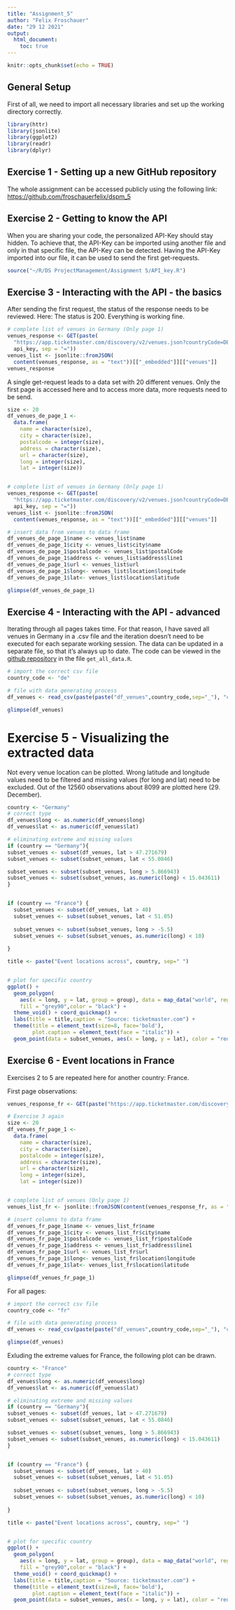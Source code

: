 ```yaml
---
title: "Assignment_5"
author: "Felix Froschauer"
date: "29 12 2021"
output: 
  html_document:
    toc: true
---
```


```r
knitr::opts_chunk$set(echo = TRUE)
```

## General Setup
First of all, we need to import all necessary libraries and set up the working directory correctly.


```r
library(httr)
library(jsonlite)
library(ggplot2)
library(readr)
library(dplyr)
```

## Exercise 1 - Setting up a new GitHub repository

The whole assignment can be accessed publicly using the following link: [https://github.com/froschauerfelix/dspm_5](https://github.com/froschauerfelix/dspm_5)

## Exercise 2 - Getting to know the API

When you are sharing your code, the personalized API-Key should stay hidden. To achieve that, the API-Key can be imported using another file and only in that specific file, the API-Key can be detected. Having the API-Key imported into our file, it can be used to send the first get-requests.


```r

source("~/R/DS ProjectManagement/Assignment 5/API_key.R")
```

## Exercise 3 - Interacting with the API - the basics

After sending the first request, the status of the response needs to be reviewed. 
Here: The status is 200. Everything is working fine.

```r
# complete list of venues in Germany (Only page 1)
venues_response <- GET(paste(
  "https://app.ticketmaster.com/discovery/v2/venues.json?countryCode=DE&apikey", 
  api_key, sep = "="))
venues_list <- jsonlite::fromJSON(
  content(venues_response, as = "text"))[["_embedded"]][["venues"]]
venues_response
```
A single get-request leads to a data set with 20 different venues. Only the first page is accessed here and to access more data, more requests need to be send. 


```r
size <- 20
df_venues_de_page_1 <- 
  data.frame(
    name = character(size), 
    city = character(size), 
    postalcode = integer(size), 
    address = character(size),
    url = character(size), 
    long = integer(size), 
    lat = integer(size))


# complete list of venues in Germany (Only page 1)
venues_response <- GET(paste(
  "https://app.ticketmaster.com/discovery/v2/venues.json?countryCode=DE&apikey", 
  api_key, sep = "="))
venues_list <- jsonlite::fromJSON(
  content(venues_response, as = "text"))[["_embedded"]][["venues"]]

# insert data from venues to data frame
df_venues_de_page_1$name <- venues_list$name
df_venues_de_page_1$city <- venues_list$city$name
df_venues_de_page_1$postalcode <- venues_list$postalCode
df_venues_de_page_1$address <- venues_list$address$line1
df_venues_de_page_1$url <- venues_list$url 
df_venues_de_page_1$long<- venues_list$location$longitude
df_venues_de_page_1$lat<- venues_list$location$latitude

glimpse(df_venues_de_page_1)
```

## Exercise 4 - Interacting with the API - advanced

Iterating through all pages takes time. For that reason, I have saved all venues in Germany in a .csv file and the iteration doesn't need to be executed for each separate working session. The data can be updated in a separate file, so that it's always up to date. The code can be viewed in the [github repository](https://github.com/froschauerfelix/dspm_5) in the file `get_all_data.R`.


```r
# import the correct csv file
country_code <- "de"

# file with data generating process
df_venues <- read_csv(paste(paste("df_venues",country_code,sep="_"), "csv", sep="."))

glimpse(df_venues)
```

# Exercise 5 - Visualizing the extracted data

Not every venue location can be plotted. Wrong latitude and longitude values need to be filtered and  missing values (for long and lat) need to be excluded. Out of the 12560 observations about 8099 are plotted here (29. December).

```r
country <- "Germany"
# correct type
df_venues$long <- as.numeric(df_venues$long)
df_venues$lat <- as.numeric(df_venues$lat)

# eliminating extreme and missing values
if (country == "Germany"){
subset_venues <- subset(df_venues, lat > 47.271679)
subset_venues <- subset(subset_venues, lat < 55.0846)

subset_venues <- subset(subset_venues, long > 5.866943)
subset_venues <- subset(subset_venues, as.numeric(long) < 15.043611)
}


if (country == "France") {
  subset_venues <- subset(df_venues, lat > 40)
  subset_venues <- subset(subset_venues, lat < 51.05)
  
  subset_venues <- subset(subset_venues, long > -5.5)
  subset_venues <- subset(subset_venues, as.numeric(long) < 10)
  
}

title <- paste("Event locations across", country, sep=" ")


# plot for specific country
ggplot() +
  geom_polygon(
    aes(x = long, y = lat, group = group), data = map_data("world", region = country),
    fill = "grey90",color = "black") +
  theme_void() + coord_quickmap() +
  labs(title = title,caption = "Source: ticketmaster.com") +
  theme(title = element_text(size=8, face='bold'),
        plot.caption = element_text(face = "italic")) +
  geom_point(data = subset_venues, aes(x = long, y = lat), color = "red", size = 0.2) 


```

## Exercise 6 - Event locations in France

Exercises 2 to 5 are repeated here for another country: France.

First page observations:

```r
venues_response_fr <- GET(paste("https://app.ticketmaster.com/discovery/v2/venues.json?countryCode=FR&apikey", api_key, sep = "="))

# Exercise 3 again
size <- 20
df_venues_fr_page_1 <- 
  data.frame(
    name = character(size), 
    city = character(size), 
    postalcode = integer(size), 
    address = character(size),
    url = character(size), 
    long = integer(size), 
    lat = integer(size))


# complete list of venues (Only page 1)
venues_list_fr <- jsonlite::fromJSON(content(venues_response_fr, as = "text"))[["_embedded"]][["venues"]]

# insert columns to data frame
df_venues_fr_page_1$name <- venues_list_fr$name
df_venues_fr_page_1$city <- venues_list_fr$city$name
df_venues_fr_page_1$postalcode <- venues_list_fr$postalCode
df_venues_fr_page_1$address <- venues_list_fr$address$line1
df_venues_fr_page_1$url <- venues_list_fr$url 
df_venues_fr_page_1$long<- venues_list_fr$location$longitude
df_venues_fr_page_1$lat<- venues_list_fr$location$latitude

glimpse(df_venues_fr_page_1)

```

For all pages:
```r
# import the correct csv file
country_code <- "fr"

# file with data generating process
df_venues <- read_csv(paste(paste("df_venues",country_code,sep="_"), "csv", sep="."))

glimpse(df_venues)

```

Exluding the extreme values for France, the following plot can be drawn.
```r
country <- "France"
# correct type
df_venues$long <- as.numeric(df_venues$long)
df_venues$lat <- as.numeric(df_venues$lat)

# eliminating extreme and missing values
if (country == "Germany"){
subset_venues <- subset(df_venues, lat > 47.271679)
subset_venues <- subset(subset_venues, lat < 55.0846)

subset_venues <- subset(subset_venues, long > 5.866943)
subset_venues <- subset(subset_venues, as.numeric(long) < 15.043611)
}


if (country == "France") {
  subset_venues <- subset(df_venues, lat > 40)
  subset_venues <- subset(subset_venues, lat < 51.05)
  
  subset_venues <- subset(subset_venues, long > -5.5)
  subset_venues <- subset(subset_venues, as.numeric(long) < 10)
  
}

title <- paste("Event locations across", country, sep=" ")


# plot for specific country
ggplot() +
  geom_polygon(
    aes(x = long, y = lat, group = group), data = map_data("world", region = country),
    fill = "grey90",color = "black") +
  theme_void() + coord_quickmap() +
  labs(title = title,caption = "Source: ticketmaster.com") +
  theme(title = element_text(size=8, face='bold'),
        plot.caption = element_text(face = "italic")) +
  geom_point(data = subset_venues, aes(x = long, y = lat), color = "red", size = 0.2) 

```

